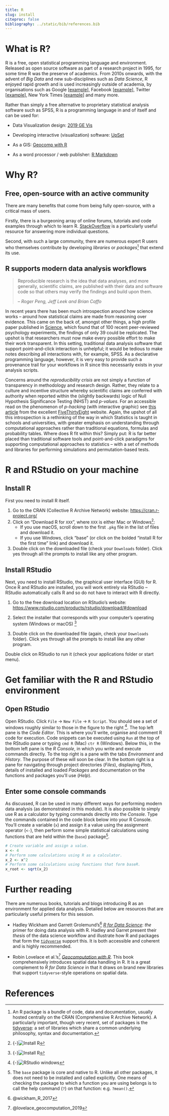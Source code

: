 ```yaml
---
title: R
slug: install
citeproc: false
bibliography: ../static/bib/references.bib
---
```


# What is R?

R is a free, open statistical programming language and environment. Released as open source software as part of a research project in 1995, for some time R was the preserve of academics. From 2010s onwards, with the advent of _Big Data_ and new sub-disciplines such as _Data Science_, R enjoyed rapid growth and is used increasingly outside of academia, by organisations such as Google [[example](https://research.google.com/pubs/pub37483.html)], Facebook [[example](http://flowingdata.com/2010/12/13/facebook-worldwide-friendships-mapped/)], Twitter [[example](https://blog.twitter.com/official/en_us/a/2013/the-geography-of-tweets.html)], New York Times [[example](http://www.nytimes.com/interactive/2012/05/05/sports/baseball/mariano-rivera-and-his-peers.html?ref=baseballexample)] and many more.

Rather than simply a free alternative to proprietary statistical analysis software such as SPSS, R is a programming language in and of itself and can be used for:

* Data Visualization design: [2019 GE Vis](https://github.com/rogerbeecham/uk-general-election-vis/blob/master/README.md)

* Developing interactive (visualization) software:  [UpSet](https://gehlenborglab.shinyapps.io/upsetr/)

* As a GIS: [Geocomp with R](http://robinlovelace.net/geocompr/)

* As a word processor / web publisher: [R Markdown](http://rmarkdown.rstudio.com/gallery.html)


# Why R?

## Free, open-source with an active community

There are many benefits that come from being fully open-source, with a critical mass of users.

Firstly, there is a burgeoning array of online forums, tutorials and code examples through which to learn R. [StackOverflow](https://stackoverflow.com/questions/tagged/r) is a particularly useful resource for answering more individual questions.

Second, with such a large community, there are numerous expert R users who themselves contribute by developing _libraries_ or _packages_^[An R package is a bundle of code, data and documentation, usually hosted centrally on the CRAN (Comprehensive R Archive Network). A particularly important, though very recent, set of packages is the [tidyverse](http://www.tidyverse.org): a set of libraries which share a common underlying philosophy, syntax and documentation.] that extend its use.

## R supports **modern** data analysis workflows

> Reproducible research is the idea that data analyses, and more generally, scientific claims, are published with their data and software code so that others may verify the findings and build upon them.
>
> -- <cite>Roger Peng, Jeff Leek and Brian Caffo</cite>

In recent years there has been much introspection around how science works -- around how statistical claims are made from reasoning over evidence. This came on the back of, amongst other things, a high profile paper published in [Science](http://science.sciencemag.org/content/349/6251/aac4716), which found that of 100 recent peer-reviewed psychology experiments, the findings of only 39 could be replicated. The upshot is that researchers must now make every possible effort to make their work transparent. In this setting, traditional data analysis software that support point-and-click interaction is unhelpful; it would be tedious to make notes describing all interactions with, for example, SPSS. As a declarative programming language, however, it is very easy to provide such a provenance trail for your workflows in R since this necessarily exists in your analysis scripts.

Concerns around the _reproducibility crisis_ are not simply a function of transparency in methodology and research design. Rather, they relate to a culture and incentive structure whereby scientific claims are conferred with authority when reported within the (slightly backwards) logic of Null Hypothesis Significance Testing (NHST) and _p-values_. For an accessible read on the phenomenon of _p-hacking_ (with interactive graphic) see [this article](https://fivethirtyeight.com/features/science-isnt-broken/#part1) from the excellent [FiveThirtyEight](http://fivethirtyeight.com) website. Again, the upshot of all this introspection is a rethinking of the way in which Statistics is taught in schools and universities, with greater emphasis on understanding through computational approaches rather than traditional equations, formulas and probability tables. Where does R fit within this? Simply put: R is far better placed than traditional software tools and point-and-click paradigms for supporting computational approaches to statistics -- with a set of methods and libraries for performing simulations and permutation-based tests.

# R and RStudio on your machine

## Install R

First you need to install R itself.

1. Go to the CRAN (Collective R Archive Network) website: <https://cran.r-project.org/>
2. Click on "Download R for `XXX`", where `XXX` is either Mac or Windows^[{-}![Install R](/images/install/install-r-links.png)]:
    - If you use macOS, scroll down to the first `.pkg` file in the list of files and download it.
    - If you use Windows, click "base" (or click on the bolded "install R for the first time" link) and download it.

3. Double click on the downloaded file (check your `Downloads` folder). Click yes through all the prompts to install like any other program.


## Install RStudio

Next, you need to install RStudio, the graphical user interface (GUI) for R. Once R and RStudio are installed, you will work entirely via RStudio -- RStudio automatically calls R and so do not have to interact with R directly.

1. Go to the free download location on RStudio's website: <https://www.rstudio.com/products/rstudio/download/#download>
2. Select the installer that corresponds with your computer's operating system (Windows or macOS) ^[{-}![Install R](/images/install/install-r-rstudio.png)]

3. Double click on the downloaded file (again, check your `Downloads` folder). Click yes through all the prompts to install like any other program.

Double click on RStudio to run it (check your applications folder or start menu).


#  Get familiar with the R and RStudio environment

## Open RStudio

Open RStudio. Click `File` -> `New File` -> `R Script`. You should see a set of windows roughly similar to those in the figure to the right ^[{-}![RStudio windows](/images/install/r-rstudio-windows.png)]. The top left pane is the _Code Editor_. This is where you'll write, organise and comment R code for execution. Code snippets can be executed using `Run` at the top of the RStudio pane or typing `cmd R` (Mac) `ctr R` (Windows).  Below this, in the bottom left pane is the _R Console_, in which you write and execute commands directly. To the top right is a pane with the tabs _Environment_ and _History_. The purpose of these will soon be clear. In the bottom right is a pane for navigating through project directories (_Files_), displaying _Plots_, details of installed and loaded _Packages_ and documentation on the functions and packages you'll use (_Help_).

## Enter some console commands

As discussed, R can be used in many different ways for performing modern data analysis (as demonstrated in this module). It is also possible to simply use R as a calculator by typing commands directly into the _Console_. Type the commands contained in the code block below into your R Console. You'll create a variable (`x`) and assign it a value using the assignment operator (`<-`), then perform some simple statistical calculations using functions that are held within the (`base`) package^[The `base` package is core and native to R. Unlike all other packages, it does not need to be installed and called explicitly. One means of checking the package to which a function you are using belongs is to call the help command (`?`) on that function: e.g. `?mean()`.].

```r
# Create variable and assign a value.
x <- 4
# Perform some calculations using R as a calculator.
x_2 <- x^2
# Perform some calculations using functions that form baseR.
x_root <- sqrt(x_2)
```

# Further reading

There are numerous books, tutorials and blogs introducing R as an environment for applied data analysis. Detailed below are resources that are particularly useful primers for this session.

- <i class="fas fa-book"></i> Hadley Wickham and Garrett Grolemund's^[@wickham_R_2017] [_R for Data Science_](https://r4ds.had.co.nz/): _the_ primer for doing data analysis with R. Hadley and Garret present their _thesis_ of the data science workflow and illustrate how R and packages that form the [`tidyverse`](https://www.tidyverse.org) support this. It is both accessible and coherent and is highly recommended.


-  <i class="fas fa-book"></i> Robin Lovelace et al.'s^[@lovelace_geocomputation_2019] [_Geocomputation with R_](http://robinlovelace.net/geocompr/). This book comprehensively introduces spatial data handling in R. It is a great complement to _R for Data Science_ in that it draws on brand new libraries that support `tidyverse`-style operations on spatial data.

# References

